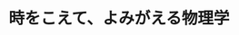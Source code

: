 ﻿---
title: "時をこえて、よみがえる物理学"
category: "理学院"
vol: 56
interviewee: "上田 正仁 "
url: ""
tags: ["物質","物理","粒子","理学","凝縮"]
pdf: "56-1.pdf"
career: ""
preface: "物質は粒子であり波である。知識としては知っているが、実感できないものである。しかし、上田先生が研究対象としているボースアインシュタイン凝縮は粒子と波の性質が顕著に表れた実に不思議なものである。"
---
